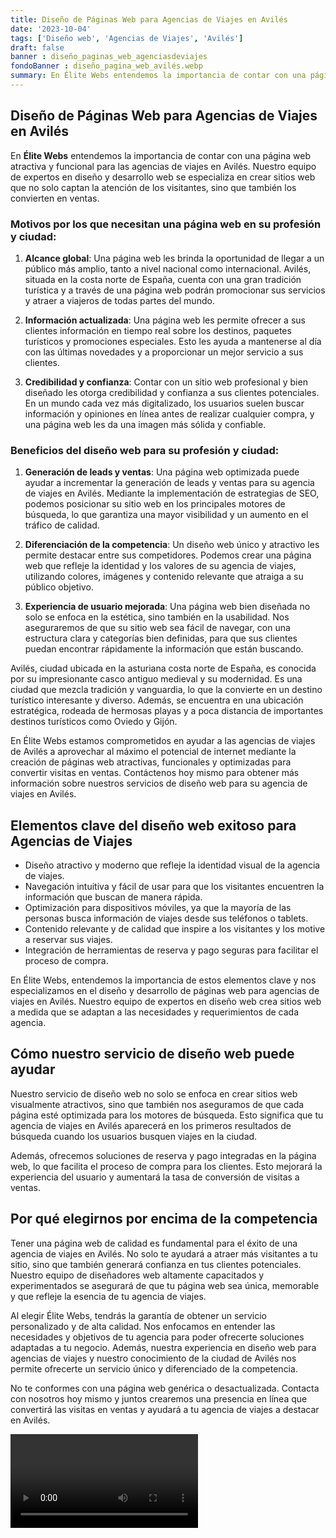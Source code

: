 ```yaml
---
title: Diseño de Páginas Web para Agencias de Viajes en Avilés
date: '2023-10-04'
tags: ['Diseño web', 'Agencias de Viajes', 'Avilés']
draft: false
banner : diseño_paginas_web_agenciasdeviajes
fondoBanner : diseño_pagina_web_avilés.webp
summary: En Élite Webs entendemos la importancia de contar con una página web atractiva y funcional para las agencias de viajes en Avilés. Nuestro equipo de expertos en diseño y desarrollo web se especializa en crear sitios web que no solo captan la atención de los visitantes, sino que también los convierten en ventas.
---
```


## Diseño de Páginas Web para Agencias de Viajes en Avilés

En **Élite Webs** entendemos la importancia de contar con una página web atractiva y funcional para las agencias de viajes en Avilés. Nuestro equipo de expertos en diseño y desarrollo web se especializa en crear sitios web que no solo captan la atención de los visitantes, sino que también los convierten en ventas.

### Motivos por los que necesitan una página web en su profesión y ciudad:

1. **Alcance global**: Una página web les brinda la oportunidad de llegar a un público más amplio, tanto a nivel nacional como internacional. Avilés, situada en la costa norte de España, cuenta con una gran tradición turística y a través de una página web podrán promocionar sus servicios y atraer a viajeros de todas partes del mundo.

2. **Información actualizada**: Una página web les permite ofrecer a sus clientes información en tiempo real sobre los destinos, paquetes turísticos y promociones especiales. Esto les ayuda a mantenerse al día con las últimas novedades y a proporcionar un mejor servicio a sus clientes.

3. **Credibilidad y confianza**: Contar con un sitio web profesional y bien diseñado les otorga credibilidad y confianza a sus clientes potenciales. En un mundo cada vez más digitalizado, los usuarios suelen buscar información y opiniones en línea antes de realizar cualquier compra, y una página web les da una imagen más sólida y confiable.

### Beneficios del diseño web para su profesión y ciudad:

1. **Generación de leads y ventas**: Una página web optimizada puede ayudar a incrementar la generación de leads y ventas para su agencia de viajes en Avilés. Mediante la implementación de estrategias de SEO, podemos posicionar su sitio web en los principales motores de búsqueda, lo que garantiza una mayor visibilidad y un aumento en el tráfico de calidad.

2. **Diferenciación de la competencia**: Un diseño web único y atractivo les permite destacar entre sus competidores. Podemos crear una página web que refleje la identidad y los valores de su agencia de viajes, utilizando colores, imágenes y contenido relevante que atraiga a su público objetivo.

3. **Experiencia de usuario mejorada**: Una página web bien diseñada no solo se enfoca en la estética, sino también en la usabilidad. Nos aseguraremos de que su sitio web sea fácil de navegar, con una estructura clara y categorías bien definidas, para que sus clientes puedan encontrar rápidamente la información que están buscando.

Avilés, ciudad ubicada en la asturiana costa norte de España, es conocida por su impresionante casco antiguo medieval y su modernidad. Es una ciudad que mezcla tradición y vanguardia, lo que la convierte en un destino turístico interesante y diverso. Además, se encuentra en una ubicación estratégica, rodeada de hermosas playas y a poca distancia de importantes destinos turísticos como Oviedo y Gijón.

En Élite Webs estamos comprometidos en ayudar a las agencias de viajes de Avilés a aprovechar al máximo el potencial de internet mediante la creación de páginas web atractivas, funcionales y optimizadas para convertir visitas en ventas. Contáctenos hoy mismo para obtener más información sobre nuestros servicios de diseño web para su agencia de viajes en Avilés.

<GifSeo />

<Cta />

## Elementos clave del diseño web exitoso para Agencias de Viajes

- Diseño atractivo y moderno que refleje la identidad visual de la agencia de viajes.
- Navegación intuitiva y fácil de usar para que los visitantes encuentren la información que buscan de manera rápida.
- Optimización para dispositivos móviles, ya que la mayoría de las personas busca información de viajes desde sus teléfonos o tablets.
- Contenido relevante y de calidad que inspire a los visitantes y los motive a reservar sus viajes.
- Integración de herramientas de reserva y pago seguras para facilitar el proceso de compra.

En Élite Webs, entendemos la importancia de estos elementos clave y nos especializamos en el diseño y desarrollo de páginas web para agencias de viajes en Avilés. Nuestro equipo de expertos en diseño web crea sitios web a medida que se adaptan a las necesidades y requerimientos de cada agencia.

## Cómo nuestro servicio de diseño web puede ayudar

Nuestro servicio de diseño web no solo se enfoca en crear sitios web visualmente atractivos, sino que también nos aseguramos de que cada página esté optimizada para los motores de búsqueda. Esto significa que tu agencia de viajes en Avilés aparecerá en los primeros resultados de búsqueda cuando los usuarios busquen viajes en la ciudad.

Además, ofrecemos soluciones de reserva y pago integradas en la página web, lo que facilita el proceso de compra para los clientes. Esto mejorará la experiencia del usuario y aumentará la tasa de conversión de visitas a ventas.

## Por qué elegirnos por encima de la competencia

Tener una página web de calidad es fundamental para el éxito de una agencia de viajes en Avilés. No solo te ayudará a atraer más visitantes a tu sitio, sino que también generará confianza en tus clientes potenciales. Nuestro equipo de diseñadores web altamente capacitados y experimentados se asegurará de que tu página web sea única, memorable y que refleje la esencia de tu agencia de viajes.

Al elegir Élite Webs, tendrás la garantía de obtener un servicio personalizado y de alta calidad. Nos enfocamos en entender las necesidades y objetivos de tu agencia para poder ofrecerte soluciones adaptadas a tu negocio. Además, nuestra experiencia en diseño web para agencias de viajes y nuestro conocimiento de la ciudad de Avilés nos permite ofrecerte un servicio único y diferenciado de la competencia.

No te conformes con una página web genérica o desactualizada. Contacta con nosotros hoy mismo y juntos crearemos una presencia en línea que convertirá las visitas en ventas y ayudará a tu agencia de viajes a destacar en Avilés.

<Video />

<CtaBot job='Agencias de Viajes' city='Avilés'/>

<Gmaps query='Avilés+españa+maps' />